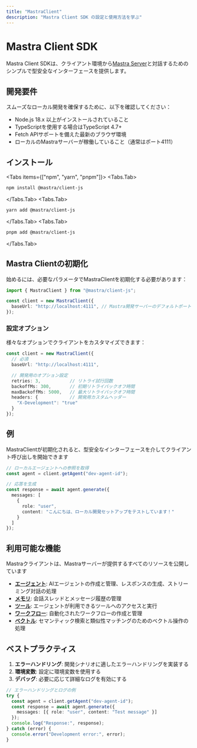 ```yaml
---
title: "MastraClient"
description: "Mastra Client SDK の設定と使用方法を学ぶ"
---
```


# Mastra Client SDK

Mastra Client SDKは、クライアント環境から[Mastra Server](/docs/deployment/server)と対話するためのシンプルで型安全なインターフェースを提供します。

## 開発要件

スムーズなローカル開発を確保するために、以下を確認してください：

- Node.js 18.x 以上がインストールされていること
- TypeScriptを使用する場合はTypeScript 4.7+ 
- Fetch APIサポートを備えた最新のブラウザ環境
- ローカルのMastraサーバーが稼働していること（通常はポート4111）

## インストール


<Tabs items={["npm", "yarn", "pnpm"]}>
  <Tabs.Tab>
```bash copy
npm install @mastra/client-js
```
  </Tabs.Tab>
  <Tabs.Tab>
```bash copy
yarn add @mastra/client-js
```
  </Tabs.Tab>
  <Tabs.Tab>
```bash copy
pnpm add @mastra/client-js
```
  </Tabs.Tab>
</Tabs>

## Mastra Clientの初期化

始めるには、必要なパラメータでMastraClientを初期化する必要があります：

```typescript
import { MastraClient } from "@mastra/client-js";

const client = new MastraClient({
  baseUrl: "http://localhost:4111", // Mastra開発サーバーのデフォルトポート
});
```

### 設定オプション

様々なオプションでクライアントをカスタマイズできます：

```typescript
const client = new MastraClient({
  // 必須
  baseUrl: "http://localhost:4111",

  // 開発用のオプション設定
  retries: 3,           // リトライ試行回数
  backoffMs: 300,       // 初期リトライバックオフ時間
  maxBackoffMs: 5000,   // 最大リトライバックオフ時間
  headers: {            // 開発用カスタムヘッダー
    "X-Development": "true"
  }
});
```

## 例

MastraClientが初期化されると、型安全なインターフェースを介してクライアント呼び出しを開始できます

```typescript
// ローカルエージェントへの参照を取得
const agent = client.getAgent("dev-agent-id");

// 応答を生成
const response = await agent.generate({
  messages: [
    {
      role: "user",
      content: "こんにちは、ローカル開発セットアップをテストしています！"
    }
  ]
});
```

## 利用可能な機能

Mastraクライアントは、Mastraサーバーが提供するすべてのリソースを公開しています

- [**エージェント**](/docs/reference/client-js/agents): AIエージェントの作成と管理、レスポンスの生成、ストリーミング対話の処理
- [**メモリ**](/docs/reference/client-js/memory): 会話スレッドとメッセージ履歴の管理
- [**ツール**](/docs/reference/client-js/tools): エージェントが利用できるツールへのアクセスと実行
- [**ワークフロー**](/docs/reference/client-js/workflows): 自動化されたワークフローの作成と管理
- [**ベクトル**](/docs/reference/client-js/vectors): セマンティック検索と類似性マッチングのためのベクトル操作の処理


## ベストプラクティス
1. **エラーハンドリング**: 開発シナリオに適したエラーハンドリングを実装する
2. **環境変数**: 設定に環境変数を使用する
3. **デバッグ**: 必要に応じて詳細なログを有効にする

```typescript
// エラーハンドリングとログの例
try {
  const agent = client.getAgent("dev-agent-id");
  const response = await agent.generate({
    messages: [{ role: "user", content: "Test message" }]
  });
  console.log("Response:", response);
} catch (error) {
  console.error("Development error:", error);
}
```

